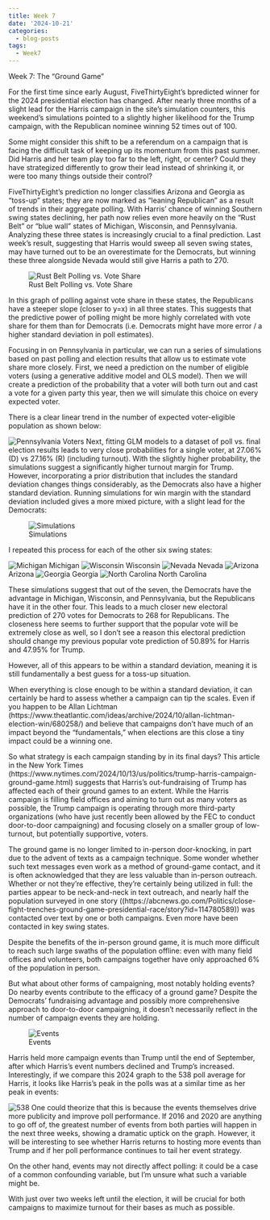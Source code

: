 ```yaml
---
title: Week 7
date: '2024-10-21'
categories:
  - blog-posts
tags:
  - Week7
---
```


Week 7: The "Ground Game"

For the first time since early August, FiveThirtyEight's bpredicted winner for the 2024 presidential election has changed. After nearly three months of a slight lead for the Harris campaign in the site's simulation counters, this weekend's simulations pointed to a slightly higher likelihood for the Trump campaign, with the Republican nominee winning 52 times out of 100.

Some might consider this shift to be a referendum on a campaign that is facing the difficult task of keeping up its momentum from this past summer. Did Harris and her team play too far to the left, right, or center? Could they have strategized differently to grow their lead instead of shrinking it, or were too many things outside their control? 

FiveThirtyEight's prediction no longer classifies Arizona and Georgia as "toss-up" states; they are now marked as "leaning Republican" as a result of trends in their aggregate polling. With Harris' chance of winning Southern swing states declining, her path now relies even more heavily on the "Rust Belt" or "blue wall" states of Michigan, Wisconsin, and Pennsylvania. Analyzing these three states is increasingly crucial to a final prediction. Last week's result, suggesting that Harris would sweep all seven swing states, may have turned out to be an overestimate for the Democrats, but winning these three alongside Nevada would still give Harris a path to 270.

![Rust Belt Polling vs. Vote Share](imgs/rustbelt.png)

In this graph of polling against vote share in these states, the Republicans have a steeper slope (closer to y=x) in all three states. This suggests that the predictive power of polling might be more highly correlated with vote share for them than for Democrats (i.e. Democrats might have more error / a higher standard deviation in poll estimates). 

Focusing in on Pennsylvania in particular, we can run a series of simulations based on past polling and election results that allow us to estimate vote share more closely. First, we need a prediction on the number of eligible voters (using a generative additive model and OLS model). Then we will create a prediction of the probability that a voter will both turn out and cast a vote for a given party this year, then we will simulate this choice on every expected voter.

There is a clear linear trend in the number of expected voter-eligible population as shown below: 

![Pennsylvania Voters](imgs/penn_voters.png)
Next, fitting GLM models to a dataset of poll vs. final election results leads to very close probabilities for a single voter, at 27.06% (D) vs 27.16% (R) (including turnout). With the slightly higher probability, the simulations suggest a significantly higher turnout margin for Trump. However, incorporating a prior distribution that includes the standard deviation changes things considerably, as the Democrats also have a higher standard deviation. Running simulations for win margin with the standard deviation included gives a more mixed picture, with a slight lead for the Democrats:

![Simulations](imgs/penn_simulations.png)

I repeated this process for each of the other six swing states:

![Michigan](imgs/michigan_simulations.png) 
Michigan
![Wisconsin](imgs/wisconsin_simulations.png) 
Wisconsin
![Nevada](imgs/nevada_simulations.png) 
Nevada
![Arizona](imgs/arizona_simulations.png) 
Arizona
![Georgia](imgs/georgia_simulations.png) 
Georgia
![North Carolina](imgs/nc_simulations.png) 
North Carolina

These simulations suggest that out of the seven, the Democrats have the advantage in Michigan, Wisconsin, and Pennsylvania, but the Republicans have it in the other four. This leads to a much closer new electoral prediction of 270 votes for Democrats to 268 for Republicans. The closeness here seems to further support that the popular vote will be extremely close as well, so I don't see a reason this electoral prediction should change my previous popular vote prediction of 50.89% for Harris and 47.95% for Trump.

However, all of this appears to be within a standard deviation, meaning it is still fundamentally a best guess for a toss-up situation.

When everything is close enough to be within a standard deviation, it can certainly be hard to assess whether a campaign can tip the scales. Even if you happen to be Allan Lichtman (https://www.theatlantic.com/ideas/archive/2024/10/allan-lichtman-election-win/680258/) and believe that campaigns don't have much of an impact beyond the "fundamentals," when elections are this close a tiny impact could be a winning one. 

So what strategy is each campaign standing by in its final days? This article in the New York Times (https://www.nytimes.com/2024/10/13/us/politics/trump-harris-campaign-ground-game.html) suggests that Harris's out-fundraising of Trump has affected each of their ground games to an extent. While the Harris campaign is filling field offices and aiming to turn out as many voters as possible, the Trump campaign is operating through more third-party organizations (who have just recently been allowed by the FEC to conduct door-to-door campaigning) and focusing closely on a smaller group of low-turnout, but potentially supportive, voters. 

The ground game is no longer limited to in-person door-knocking, in part due to the advent of texts as a campaign technique. Some wonder whether such text messages even work as a method of ground-game contact, and it is often acknowledged that they are less valuable than in-person outreach. Whether or not they're effective, they're certainly being utilized in full: the parties appear to be neck-and-neck in text outreach, and nearly half the population surveyed in one story ((https://abcnews.go.com/Politics/close-fight-trenches-ground-game-presidential-race/story?id=114780589)) was contacted over text by one or both campaigns. Even more have been contacted in key swing states.

Despite the benefits of the in-person ground game, it is much more difficult to reach such large swaths of the population offline: even with many field offices and volunteers, both campaigns together have only approached 6% of the population in person. 

But what about other forms of campaigning, most notably holding events? Do nearby events contribute to the efficacy of a ground game? Despite the Democrats' fundraising advantage and possibly more comprehensive approach to door-to-door campaigning, it doesn't necessarily reflect in the number of campaign events they are holding.

![Events](imgs/events.png)

Harris held more campaign events than Trump until the end of September, after which Harris's event numbers declined and Trump's increased. Interestingly, if we compare this 2024 graph to the 538 poll average for Harris, it looks like Harris's peak in the polls was at a similar time as her peak in events:

![538](imgs/harris_pollav_538.png)
One could theorize that this is because the events themselves drive more publicity and improve poll performance. If 2016 and 2020 are anything to go off of, the greatest number of events from both parties will happen in the next three weeks, showing a dramatic uptick on the graph. However, it will be interesting to see whether Harris returns to hosting more events than Trump and if her poll performance continues to tail her event strategy. 

On the other hand, events may not directly affect polling: it could be a case of a common confounding variable, but I'm unsure what such a variable might be.

With just over two weeks left until the election, it will be crucial for both campaigns to maximize turnout for their bases as much as possible.


